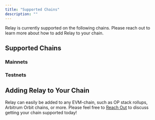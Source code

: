 ```yaml
---
title: "Supported Chains"
description: ""
---
```



Relay is currently supported on the following chains. Please reach out to learn more about how to add Relay to your chain.

## Supported Chains

### Mainnets

<Chains id="mainnetChains" env="mainnets"/>


### Testnets

<Chains id="testnetChains"  env="testnets"/>

## Adding Relay to Your Chain

Relay can easily be added to any EVM-chain, such as OP stack rollups, Arbitrum Orbit chains, or more. Please feel free to [Reach Out](mailto:support@relay.link) to discuss getting your chain supported today!

